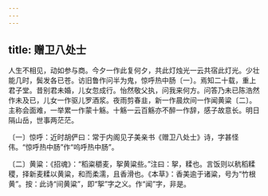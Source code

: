 ```yaml
---
---
---
```

title: 赠卫八处士
---




人生不相见，动如参与商。今夕一作此复何夕，共此灯烛光一云共宿此灯光。少壮能几时，鬓发各已苍。访旧鲁作问半为鬼，惊呼热中肠〔一〕。焉知二十载，重上君子堂。昔别君未婚，儿女忽成行。怡然敬父执，问我来何方。问答乃未已陈浩然作未及已，儿女一作驱儿罗酒浆。夜雨剪春韭，新一作晨炊间一作闻黄粱〔二〕。主称会面难，一举累一作蒙十觞。十觞一云百觞亦不醉一作辞，感子故意长。明日隔山岳，世事两茫茫。

〔一〕惊呼：近时胡俨曰：常于内阁见子美亲书《赠卫八处士》诗，字甚怪伟。“惊呼热中肠”作“呜呼热中肠”。

〔二〕黄粱：《招魂》：“稻粢穱麦，挐黄粱些。”注曰：挐，糅也。言饭则以秔稻糅稷，择新麦糅以黄粱，和而柔濡，且香滑也。《本草》：香美逾于诸粱，号为“竹根黄”。按：此诗“间黄粱”，即“挐”字之义。作“闻”字，非是。